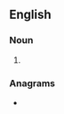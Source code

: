 ==English==

===Noun===
{{head|en|noun plural form}}

# {{plural of|girlie|lang=en}}

===Anagrams===
* {{anagrams|en|grislie}}